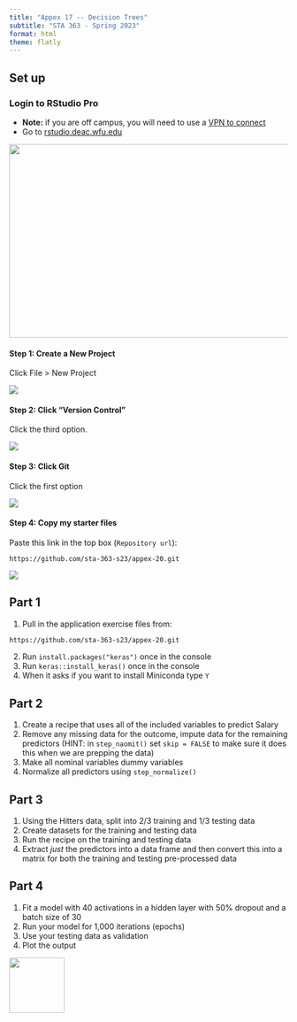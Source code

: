 ```yaml
---
title: "Appex 17 -- Decision Trees"
subtitle: "STA 363 - Spring 2023"
format: html
theme: flatly
---
```


## Set up

### Login to RStudio Pro

- **Note:** if you are off campus, you will need to use a [VPN to connect](https://is.wfu.edu/services/vpn/)
- Go to [rstudio.deac.wfu.edu](rstudio.deac.wfu.edu)

![](img/01/rstudio-pro.png){width="1000" height="350"}

#### Step 1: Create a New Project

Click File > New Project

![](img/01/new-project.png)

#### Step 2: Click "Version Control"

Click the third option.

![](img/01/version-control.png)

#### Step 3: Click Git

Click the first option

![](img/01/git.png)

#### Step 4: Copy my starter files

Paste this link in the top box (`Repository url`):

`https://github.com/sta-363-s23/appex-20.git`

![](img/01/paste-link.png)


## Part 1

1. Pull in the application exercise files from:

```bash
https://github.com/sta-363-s23/appex-20.git
```

2. Run `install.packages("keras")` once in the console
3. Run `keras::install_keras()` once in the console
4. When it asks if you want to install Miniconda type `Y`

## Part 2

1. Create a recipe that uses all of the included variables to predict Salary 
4. Remove any missing data for the outcome, impute data for the remaining predictors (HINT: in `step_naomit()` set `skip = FALSE` to make sure it does this when we are prepping the data)
5. Make all nominal variables dummy variables
6.  Normalize all predictors using `step_normalize()`

## Part 3

1. Using the Hitters data, split into 2/3 training and 1/3 testing data
2. Create datasets for the training and testing data
1. Run the recipe on the training and testing data
2. Extract *just* the predictors into a data frame and then convert this into a matrix for both the training and testing pre-processed data

## Part 4

1. Fit a model with 40 activations in a hidden layer with 50% dropout and a batch size of 30
2. Run your model for 1,000 iterations (epochs)
3. Use your testing data as validation
4. Plot the output


[![](img/favicon.png){width="100" fig-align="right"}](https://bit.ly/sta-363-s23)
